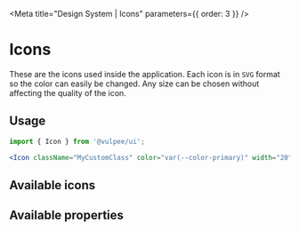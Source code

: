 


<Meta title="Design System | Icons" parameters={{ order: 3 }} />

# Icons

These are the icons used inside the application.
Each icon is in `SVG` format so the color can easily be changed.
Any size can be chosen without affecting the quality of the icon.

## Usage

```jsx
import { Icon } from '@vulpee/ui';

<Icon className="MyCustomClass" color="var(--color-primary)" width="20" height="16" />;
```

## Available icons

<Preview>
  <Icons />
</Preview>

## Available properties

<Props of={IconTemplate} />
